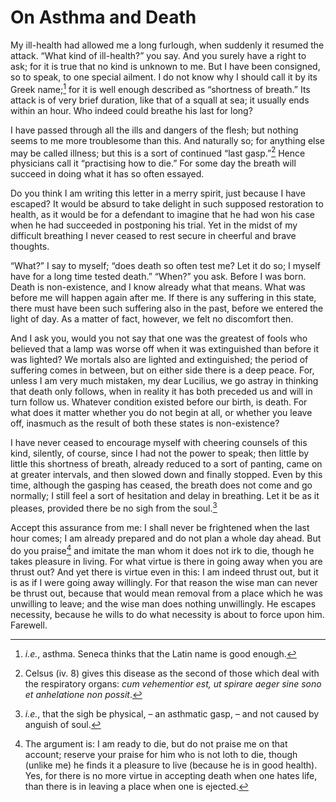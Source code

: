 # On Asthma and Death

My ill-health had allowed me a long furlough, when suddenly it resumed the attack.
"What kind of ill-health?" you say.
And you surely have a right to ask; for it is true that no kind is unknown to me.
But I have been consigned, so to speak, to one special ailment.
I do not know why I should call it by its Greek name;[^54-1] for it is well enough described as "shortness of breath."
Its attack is of very brief duration, like that of a squall at sea; it usually ends within an hour.
Who indeed could breathe his last for long?

I have passed through all the ills and dangers of the flesh; but nothing seems to me more troublesome than this.
And naturally so; for anything else may be called illness; but this is a sort of continued "last gasp."[^54-2]
Hence physicians call it "practising how to die."
For some day the breath will succeed in doing what it has so often essayed.

Do you think I am writing this letter in a merry spirit, just because I have escaped?
It would be absurd to take delight in such supposed restoration to health, as it would be for a defendant to imagine that he had won his case when he had succeeded in postponing his trial.
Yet in the midst of my difficult breathing I never ceased to rest secure in cheerful and brave thoughts.

"What?"
I say to myself; "does death so often test me?
Let it do so; I myself have for a long time tested death."
"When?" you ask.
Before I was born.
Death is non-existence, and I know already what that means.
What was before me will happen again after me.
If there is any suffering in this state, there must have been such suffering also in the past, before we entered the light of day.
As a matter of fact, however, we felt no discomfort then.

And I ask you, would you not say that one was the greatest of fools who believed that a lamp was worse off when it was extinguished than before it was lighted?
We mortals also are lighted and extinguished; the period of suffering comes in between, but on either side there is a deep peace.
For, unless I am very much mistaken, my dear Lucilius, we go astray in thinking that death only follows, when in reality it has both preceded us and will in turn follow us.
Whatever condition existed before our birth, is death.
For what does it matter whether you do not begin at all, or whether you leave off, inasmuch as the result of both these states is non-existence?

I have never ceased to encourage myself with cheering counsels of this kind, silently, of course, since I had not the power to speak; then little by little this shortness of breath, already reduced to a sort of panting, came on at greater intervals, and then slowed down and finally stopped.
Even by this time, although the gasping has ceased, the breath does not come and go normally; I still feel a sort of hesitation and delay in breathing.
Let it be as it pleases, provided there be no sigh from the soul.[^54-3]

Accept this assurance from me: I shall never be frightened when the last hour comes; I am already prepared and do not plan a whole day ahead.
But do you praise[^54-4] and imitate the man whom it does not irk to die, though he takes pleasure in living.
For what virtue is there in going away when you are thrust out?
And yet there is virtue even in this: I am indeed thrust out, but it is as if I were going away willingly.
For that reason the wise man can never be thrust out, because that would mean removal from a place which he was unwilling to leave; and the wise man does nothing unwillingly.
He escapes necessity, because he wills to do what necessity is about to force upon him.
Farewell.

[^54-1]: *i.e.*, asthma. Seneca thinks that the Latin name is good enough.

[^54-2]: Celsus (iv. 8) gives this disease as the second of those which deal with the respiratory organs: *cum vehementior est, ut spirare aeger sine sono et anhelatione non possit*.

[^54-3]: *i.e.*, that the sigh be physical, -- an asthmatic gasp, -- and not caused by anguish of soul.

[^54-4]: The argument is: I am ready to die, but do not praise me on that account; reserve your praise for him who is not loth to die, though (unlike me) he finds it a pleasure to live (because he is in good health). Yes, for there is no more virtue in accepting death when one hates life, than there is in leaving a place when one is ejected.